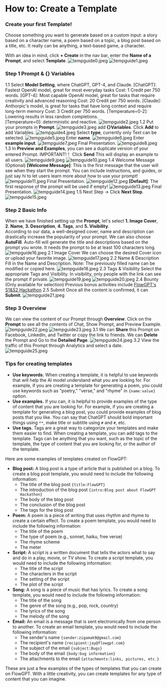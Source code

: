# How to: Create a Template

### Create your first Template!
Choose something you want to generate based on a custom input: a story based on a character name, a poem based on a topic, a blog post based on a title, etc. It really can be anything, a text-based game, a character.

With an idea in mind, click **+ Create** in the nav bar, enter the **Name of a Prompt**, and select **Template**.
![tempguide0.jpeg](public/createPrompt/tempguide0.png)
![tempguide1.jpeg](public/createPrompt/tempguide1.png)

### Step 1 Prompt & {} Variables
1.1 Select **Model Setting**, where ChatGPT, GPT-4, and Claude. 
[ChatGPT]: Fastest OpenAl model, great for most everyday tasks Cost: 1 Credit per 750 words.
[GPT-4]: Most capable OpenAl model, great for tasks that require creativity and advanced reasoning Cost: 20 Credit per 750 words.
[Claude]: Anthorpic's model, is great for tasks that have long context and require long-term memory Cost: 3 Credit per 750 words.
[Temperature=0-2]: Lowering results in less random completions.  
[Temperature=0]: deterministic and reactive.
![tempguide2.jpeg](public/createPrompt/tempguide2.png)
1.2 Put your prompts in **Prompt**. 
![tempguide3.jpeg](public/createPrompt/tempguide3.png)
add **{}Variables**. Click **Add** to add Variables. 
![tempguide4.jpeg](public/createPrompt/tempguide4.png)
Select **type**, currently only Text can be selected.
![tempguide5.jpeg](public/createPrompt/tempguide5.png)
Enter **name**. 
![tempguide6.jpeg](public/createPrompt/tempguide6.png)
Enter **example input**.
![tempguide7.jpeg](public/createPrompt/tempguide7.png)
Final Presentation.
![tempguide8.jpeg](public/createPrompt/tempguide8.png)
1.3 In **Preview and Examples**, you can see a duplicate version of your entered Prompt.
IMPORTANT!！ Click **Send** This will display an example to all users.
![tempguide9.jpeg](public/createPrompt/tempguide9.png)
![tempguide10.jpeg](public/createPrompt/tempguide10.png)
1.4 Welcome Message (Optional)
**[Welcome Message]**: This is the first message that the user will see when they start the prompt. You can include instructions, and guides, or just say hi to let users learn more about how to use your prompt!
![tempguide11.jpeg](public/createPrompt/tempguide11.png)
Final Presentation.
![tempguide12.jpeg](public/createPrompt/tempguide12.png)
**[Default]**: The first response of the prompt will be used if empty!
![tempguide13.jpeg](public/createPrompt/tempguide13.png)
Final Presentation.
![tempguide14.jpeg](public/createPrompt/tempguide14.png)
1.5 Next Step →
Click **Next Step**.
![tempguide15.jpeg](public/createPrompt/tempguide15.png)

### Step 2 Basic Info
When we have finished setting up the **Prompt**, let's select **1. Image Cover**, **2. Name**, **3. Description**, **4. Tags**, and **5. Visibility**.  
According to our data, a well-designed cover, name and description can drastically increase the popularity of your prompt. 
We can also choose **AutoFill**.  Auto-fill will generate the title and descriptions based on the prompt you wrote. It needs the prompt to be at least 100 characters long.
![tempguide16.jpeg](public/createPrompt/tempguide16.png)
2.1 Image Cover
We can choose the desired Cover icon or upload your favorite image.
![tempguide17.jpeg](public/createPrompt/tempguide17.png)
2.2 Name & Description 
Fill in the Name and Description. Note: The previously filled name can be modified or copied here.
![tempguide18.jpeg](public/createPrompt/tempguide18.png)
2.3 Tags & Visibility
Select the appropriate Tags and Visibility.
In visibility, only people with the link can see the prompt if private.
![tempguide19.jpeg](public/createPrompt/tempguide19.png)
![tempguide20.jpeg](public/createPrompt/tempguide20.png)
2.4 Bounty (Only available for selection)
Previous bonus activities include [FlowGPT's S1&S2 Hackathon](https://flowgpt.com/bounty)
2.5 Submit 
Once all the content is confirmed, it can **Submit**.
![tempguide21.jpeg](public/createPrompt/tempguide21.png)

### Step 3 Overview
We can view the content of our Prompt through **Overview**. Click on the **Prompt** to see all the contents of Chat, Show Prompt, and Preview Example.
![tempguide22.jpeg](public/createPrompt/tempguide22.png)
![tempguide23.jpeg](public/createPrompt/tempguide23.png)
3.1 We can **Share** this Prompt on Facebook, LinkedIn, and Twitter or copy the link to friends.
We can **Delete** the Prompt and Go to the **Detailed Page**.
![tempguide24.jpeg](public/createPrompt/tempguide24.png)
3.2 View the traffic of this Prompt through Analytics and select a date.
![tempguide25.jpeg](public/createPrompt/tempguide25.png)



### Tips for creating templates


- **Use keywords.** When creating a template, it is helpful to use keywords that will help the AI model understand what you are looking for. For example, if you are creating a template for generating a poem, you could use keywords such as "poetry," "verse," and "rhyme" in `{name:value}` option.
- **Use examples.** If you can, it is helpful to provide examples of the type of content that you are looking for. For example, if you are creating a template for generating a blog post, you could provide examples of blog posts that you like. You can say that ChatGPT should bold important things using `**`, make title or subtitle using `#` and `#`, etc.
- **Use tags.** Tags are a great way to categorize your templates and make them easier to find. When creating a template, you can add tags to the template. Tags can be anything that you want, such as the topic of the template, the type of content that you are looking for, or the author of the template.

Here are some examples of templates created on FlowGPT:

- **Blog post:** A blog post is a type of article that is published on a blog. To create a blog post template, you would need to include the following information:
  - The title of the blog post `{title:FlowGPT}`
  - The introduction of the blog post `{intro:Blog post about FlowGPT Hackathon}`
  - The body of the blog post
  - The conclusion of the blog post
  - The tags for the blog post
- **Poem:** A poem is a piece of writing that uses rhythm and rhyme to create a certain effect. To create a poem template, you would need to include the following information:
  - The title of the poem
  - The type of poem (e.g., sonnet, haiku, free verse)
  - The rhyme scheme
  - The meter
- **Script:** A script is a written document that tells the actors what to say and do in a play, movie, or TV show. To create a script template, you would need to include the following information:
  - The title of the script
  - The characters in the script
  - The setting of the script
  - The plot of the script
- **Song:** A song is a piece of music that has lyrics. To create a song template, you would need to include the following information:
  - The title of the song
  - The genre of the song (e.g., pop, rock, country)
  - The lyrics of the song
  - The melody of the song
- **Email:** An email is a message that is sent electronically from one person to another. To create an email template, you would need to include the following information:
  - The sender's name `{sender:zigamak9@gmail.com}`
  - The recipient's name `{recipient:jay@flowgpt.com}`
  - The subject of the email `{subject:Bugs}`
  - The body of the email `{body:bug information}`
  - The attachments to the email `{attachments:links, pictures, etc.}`

These are just a few examples of the types of templates that you can create on FlowGPT. With a little creativity, you can create templates for any type of content that you can imagine.
